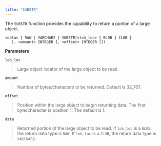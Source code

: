 ```yaml
---
title: "SUBSTR"
---
```


The `SUBSTR` function provides the capability to return a portion of a large object.

```text
<data> { RAW | VARCHAR2 } SUBSTR(<lob_loc> { BLOB | CLOB }
   [, <amount> INTEGER [, <offset> INTEGER ]])
```

**Parameters**

`lob_loc`

> Large object locator of the large object to be read.

`amount`

> Number of bytes/characters to be returned. Default is 32,767.

`offset`

> Position within the large object to begin returning data. The first byte/character is position 1. The default is 1.

`data`

> Returned portion of the large object to be read. If `lob_loc` is a `BLOB`, the return data type is `RAW`. If `lob_loc` is a `CLOB`, the return data type is `VARCHAR2`.

